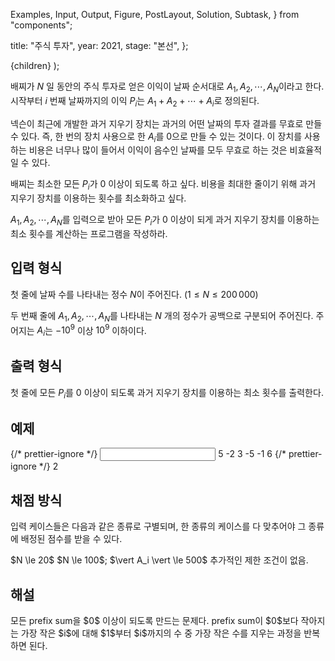   Examples,
  Input,
  Output,
  Figure,
  PostLayout,
  Solution,
  Subtask,
} from "components";

  title: "주식 투자",
  year: 2021,
  stage: "본선",
};

  <PostLayout meta={meta}>{children}</PostLayout>
);

배찌가 $N$ 일 동안의 주식 투자로 얻은 이익이 날짜 순서대로 $A_1, A_2, \cdots, A_N$이라고 한다. 시작부터 $i$ 번째 날짜까지의 이익 $P_i$는 $A_1 + A_2 + \cdots + A_i$로 정의된다.

넥슨이 최근에 개발한 과거 지우기 장치는 과거의 어떤 날짜의 투자 결과를 무효로 만들 수 있다. 즉, 한 번의 장치 사용으로 한 $A_i$를 $0$으로 만들 수 있는 것이다. 이 장치를 사용하는 비용은 너무나 많이 들어서 이익이 음수인 날짜를 모두 무효로 하는 것은 비효율적일 수 있다.

배찌는 최소한 모든 $P_i$가 $0$ 이상이 되도록 하고 싶다. 비용을 최대한 줄이기 위해 과거 지우기 장치를 이용하는 횟수를 최소화하고 싶다.

$A_1, A_2, \cdots, A_N$를 입력으로 받아 모든 $P_i$가 $0$ 이상이 되게 과거 지우기 장치를 이용하는 최소 횟수를 계산하는 프로그램을 작성하라.

## 입력 형식

첫 줄에 날짜 수를 나타내는 정수 $N$이 주어진다. ($1 \le N \le 200\, 000$)

두 번째 줄에 $A_1, A_2, \cdots, A_N$를 나타내는 $N$ 개의 정수가 공백으로 구분되어 주어진다. 주어지는 $A_i$는 $-10^9$ 이상 $10^9$ 이하이다.

## 출력 형식

첫 줄에 모든 $P_i$를 $0$ 이상이 되도록 과거 지우기 장치를 이용하는 최소 횟수를 출력한다.

## 예제

<Examples>
  {/* prettier-ignore */}
  <Input>
5
-2 3 -5 -1 6
  </Input>
  {/* prettier-ignore */}
  <Output>
2
  </Output>
</Examples>

## 채점 방식

입력 케이스들은 다음과 같은 종류로 구별되며, 한 종류의 케이스를 다 맞추어야 그 종류에 배정된 점수를 받을 수 있다.

<Subtask index={1} score={13}>
  $N \le 20$
</Subtask>
<Subtask index={2} score={41}>
  $N \le 100$; $\vert A_i \vert \le 500$
</Subtask>
<Subtask index={3} score={46}>
  추가적인 제한 조건이 없음.
</Subtask>

## 해설

<Solution>
  모든 prefix sum을 $0$ 이상이 되도록 만드는 문제다. prefix sum이 $0$보다
  작아지는 가장 작은 $i$에 대해 $1$부터 $i$까지의 수 중 가장 작은 수를 지우는
  과정을 반복하면 된다.
</Solution>
